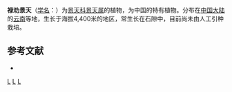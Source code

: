 {{Speciesbox 
| taxon = Sedum luchuanicum
| authority = [[傅坤俊|K. T. Fu]]
}}

'''禄劝景天'''（[[学名|学名]]：{{lang|la|''Sedum luchuanicum''}}）为[[景天科|景天科]][[景天属|景天属]]的植物，为中国的特有植物。分布在[[中国大陆|中国大陆]]的[[云南|云南]]等地，生长于海拔4,400米的地区，常生长在石隙中，目前尚未由人工引种栽培。

== 参考文献 ==
{{refbegin}}
* {{cite web| url =http://www.bioinfo.cn/db05/KmzwSpecies.php?action=view&id=6341| title =禄劝景天| work =中国高等植物数据库全库| publisher =中国科学院微生物研究所| author =昆明植物研究所| accessdate =2009-02-25| deadurl =yes| archiveurl =https://web.archive.org/web/20160305010837/http://www.bioinfo.cn/db05/KmzwSpecies.php?action=view&id=6341| archivedate =2016-03-05}}
{{refend}}
{{Taxonbar|from=Q15232241}}

{{DEFAULTSORT:Sedum luchuanicum}}
[[Category:景天属|L]]
[[Category:中國特有植物|L]]
[[Category:云南植物|L]]